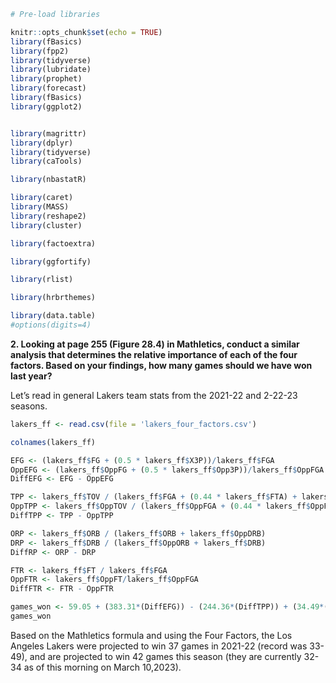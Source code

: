 
```r
# Pre-load libraries

knitr::opts_chunk$set(echo = TRUE)
library(fBasics)
library(fpp2)
library(tidyverse)
library(lubridate)
library(prophet)
library(forecast)
library(fBasics)
library(ggplot2)


library(magrittr)
library(dplyr)
library(tidyverse)
library(caTools)

library(nbastatR)

library(caret)
library(MASS)
library(reshape2)
library(cluster)

library(factoextra)

library(ggfortify)

library(rlist)

library(hrbrthemes)

library(data.table)
#options(digits=4)
```





**2. Looking at page 255 (Figure 28.4) in Mathletics, conduct a similar analysis that determines the relative importance of each of the four factors. Based on your findings, how many games should we have won last year?**

Let's read in general Lakers team stats from the 2021-22 and 2-22-23 seasons.

```r
lakers_ff <- read.csv(file = 'lakers_four_factors.csv')

colnames(lakers_ff)
```

```r
EFG <- (lakers_ff$FG + (0.5 * lakers_ff$X3P))/lakers_ff$FGA
OppEFG <- (lakers_ff$OppFG + (0.5 * lakers_ff$Opp3P))/lakers_ff$OppFGA
DiffEFG <- EFG - OppEFG

TPP <- lakers_ff$TOV / (lakers_ff$FGA + (0.44 * lakers_ff$FTA) + lakers_ff$TOV)
OppTPP <- lakers_ff$OppTOV / (lakers_ff$OppFGA + (0.44 * lakers_ff$OppFTA) + lakers_ff$OppTOV)
DiffTPP <- TPP - OppTPP

ORP <- lakers_ff$ORB / (lakers_ff$ORB + lakers_ff$OppDRB)
DRP <- lakers_ff$DRB / (lakers_ff$OppORB + lakers_ff$DRB)
DiffRP <- ORP - DRP

FTR <- lakers_ff$FT / lakers_ff$FGA
OppFTR <- lakers_ff$OppFT/lakers_ff$OppFGA
DiffFTR <- FTR - OppFTR

games_won <- 59.05 + (383.31*(DiffEFG)) - (244.36*(DiffTPP)) + (34.49*(DiffRP)) + (84.27*(DiffFTR))
games_won
```


Based on the Mathletics formula and using the Four Factors, the Los Angeles Lakers were projected to win 37 games in 2021-22 (record was 33-49), and are projected to win 42 games this season (they are currently 32-34 as of this morning on March 10,2023).
